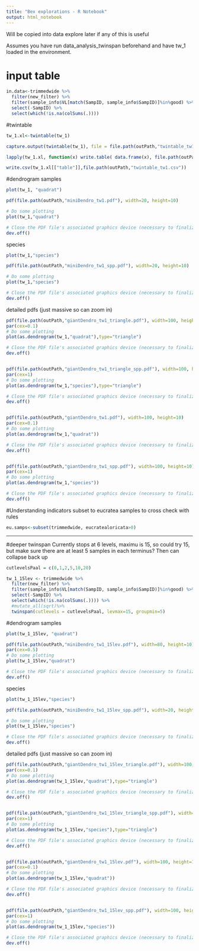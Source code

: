 ```yaml
---
title: "Bex explorations - R Notebook"
output: html_notebook
---
```

Will be copied into data explore later if any of this is useful

Assumes you have run data_analysis_twinspan beforehand and have tw_1 loaded in the environment.

# input table
```r
in.data<-trimmedwide %>%
  filter(new_filter) %>%
  filter(sample_info$VL[match(SampID, sample_info$SampID)]%in%good) %>%
  select(-SampID) %>%
  select(which(!is.na(colSums(.))))
```




#twintable
```r
tw_1.xl<-twintable(tw_1)

capture.output(twintable(tw_1), file = file.path(outPath,"twintable_tw1.csv"))

lapply(tw_1.xl, function(x) write.table( data.frame(x), file.path(outPath,"twintable_tw1.csv")  , append= T, sep=',' ))

write.csv(tw_1.xl[["table"]],file.path(outPath,"twintable_tw1.csv"))
```


#dendrogram
samples
```r
plot(tw_1, "quadrat")

pdf(file.path(outPath,"miniDendro_tw1.pdf"), width=20, height=10)

# Do some plotting
plot(tw_1,"quadrat")

# Close the PDF file's associated graphics device (necessary to finalize the output)
dev.off()
```

species
```r
plot(tw_1,"species")

pdf(file.path(outPath,"miniDendro_tw1_spp.pdf"), width=20, height=10)

# Do some plotting
plot(tw_1,"species")

# Close the PDF file's associated graphics device (necessary to finalize the output)
dev.off()
```

detailed pdfs (just massive so can zoom in)
```r
pdf(file.path(outPath,"giantDendro_tw1_triangle.pdf"), width=100, height=10)
par(cex=0.1)
# Do some plotting
plot(as.dendrogram(tw_1,"quadrat"),type="triangle")

# Close the PDF file's associated graphics device (necessary to finalize the output)
dev.off()


pdf(file.path(outPath,"giantDendro_tw1_triangle_spp.pdf"), width=100, height=15)
par(cex=1)
# Do some plotting
plot(as.dendrogram(tw_1,"species"),type="triangle")

# Close the PDF file's associated graphics device (necessary to finalize the output)
dev.off()


pdf(file.path(outPath,"giantDendro_tw1.pdf"), width=100, height=10)
par(cex=0.1)
# Do some plotting
plot(as.dendrogram(tw_1,"quadrat"))

# Close the PDF file's associated graphics device (necessary to finalize the output)
dev.off()


pdf(file.path(outPath,"giantDendro_tw1_spp.pdf"), width=100, height=10)
par(cex=1)
# Do some plotting
plot(as.dendrogram(tw_1,"species"))

# Close the PDF file's associated graphics device (necessary to finalize the output)
dev.off()
```
#Understanding indicators
subset to eucratea samples to cross check with rules
```r
eu.samps<-subset(trimmedwide, eucratealoricata>0)
```



-----------



#deeper twinspan
Currently stops at 6 levels, maximu is 15, so could try 15, but make sure there are at least 5 samples in each terminus? Then can collapse back up

```r
cutlevelsPaal = c(0,1,2,5,10,20)

tw_1_15lev <- trimmedwide %>%
  filter(new_filter) %>%
  filter(sample_info$VL[match(SampID, sample_info$SampID)]%in%good) %>%
  select(-SampID) %>%
  select(which(!is.na(colSums(.)))) %>%
  #mutate_all(sqrt)%>%
  twinspan(cutlevels = cutlevelsPaal, levmax=15, groupmin=5)
```
#dendrogram
samples
```r
plot(tw_1_15lev, "quadrat")

pdf(file.path(outPath,"miniDendro_tw1_15lev.pdf"), width=80, height=10)
par(cex=0.5)
# Do some plotting
plot(tw_1_15lev,"quadrat")

# Close the PDF file's associated graphics device (necessary to finalize the output)
dev.off()
```

species
```r
plot(tw_1_15lev,"species")

pdf(file.path(outPath,"miniDendro_tw1_15lev_spp.pdf"), width=20, height=10)

# Do some plotting
plot(tw_1_15lev,"species")

# Close the PDF file's associated graphics device (necessary to finalize the output)
dev.off()
```

detailed pdfs (just massive so can zoom in)
```r
pdf(file.path(outPath,"giantDendro_tw1_15lev_triangle.pdf"), width=100, height=10)
par(cex=0.1)
# Do some plotting
plot(as.dendrogram(tw_1_15lev,"quadrat"),type="triangle")

# Close the PDF file's associated graphics device (necessary to finalize the output)
dev.off()


pdf(file.path(outPath,"giantDendro_tw1_15lev_triangle_spp.pdf"), width=100, height=15)
par(cex=1)
# Do some plotting
plot(as.dendrogram(tw_1_15lev,"species"),type="triangle")

# Close the PDF file's associated graphics device (necessary to finalize the output)
dev.off()


pdf(file.path(outPath,"giantDendro_tw1_15lev.pdf"), width=100, height=10)
par(cex=0.1)
# Do some plotting
plot(as.dendrogram(tw_1_15lev,"quadrat"))

# Close the PDF file's associated graphics device (necessary to finalize the output)
dev.off()


pdf(file.path(outPath,"giantDendro_tw1_15lev_spp.pdf"), width=100, height=10)
par(cex=1)
# Do some plotting
plot(as.dendrogram(tw_1_15lev,"species"))

# Close the PDF file's associated graphics device (necessary to finalize the output)
dev.off()
```
